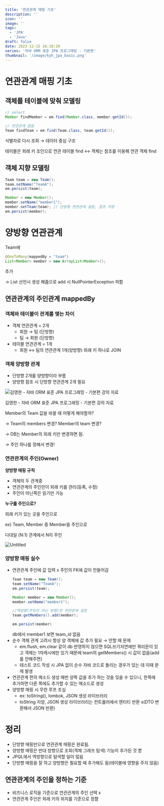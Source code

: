 ```yaml
---
title: '연관관계 매핑 기초'
description: ''
icon: ''
image: ''
tags:
  - 'JPA'
  - 'Java'
draft: false
date: 2023-12-15 16:10:29
series: '자바 ORM 표준 JPA 프로그래밍 - 기본편'
thumbnail: '/image/kyh_jpa_basic.png'
---
```


# 연관관계 매핑 기초

## 객체를 테이블에 맞춰 모델링

```java
// select
Member findMember = em.find(Member.class, member.getId());

// 연관관계 없음
Team findTeam = em.find(Team.class, team.getId());
```

식별자로 다시 조회 → 데이터 중심 구조

테이블은 외래 키 조인으로 연관 테이블 find ↔ 객체는 참조를 이용해 연관 객체 find

## 객체 지향 모델링

```java
Team team = new Team();
team.setName("TeamA");
em.persist(team);

Member = new Member();
member.setName("member1");
member.setTeam(team); // 단방향 연관관계 설정, 참조 저장
em.persist(member);
```

# 양방향 연관관계

Team에

```java
@OneToMany(mappedBy = "team")
List<Member> member = new ArrayList<Member>();
```

추가

→ List 선언시 생성 해줌으로 add 시 NullPointerException 피함

## 연관관계의 주인관계 mappedBy

### 객체와 테이블이 관계를 맺는 차이

- 객체 연관관계 = 2개
  - 회원 → 팀 (단방향)
  - 팀 → 회원 (단방향)
- 테이블 연관관계 = 1개
  - 회원 ↔ 팀의 연관관계 1개(양방향)
  외래 키 하나로 JOIN

### 객체 양방향 관계

- 단방향 2개를 양방향이라 부름
- 양방향 참조 시 단방향 연관관계 2개 필요

![김영한 - 자바 ORM 표준 JPA 프로그래밍 - 기본편 강의 자료](https://file.notion.so/f/f/272a32b9-1f5e-4158-b469-a73b85e0ff2a/bb90b28d-859d-4c75-a765-160e950ea0af/Untitled.png?id=ab9480ca-a1a8-4ec6-86b9-f5abacd037c1&table=block&spaceId=272a32b9-1f5e-4158-b469-a73b85e0ff2a&expirationTimestamp=1702821600000&signature=b4SkoTpnIOcEkrsrziPgUUynEUMQSDA1D7vr_ASojfY&downloadName=Untitled.png)

김영한 - 자바 ORM 표준 JPA 프로그래밍 - 기본편 강의 자료

Member의 Team 값을 바꿀 때 어떻게 해야할까?

→ Team의 members 변경? Member의 team 변경?

→ DB는 Member의 외래 키만 변경하면 됨.

→ 주인 하나를 정해서 변경!

### 연관관계의 주인(Owner)
**양방향 매핑 규칙**

- 객체의 두 관계중
- 연관관계의 주인만이 외래 키를 관리(등록, 수정)
- 주인이 아닌쪽은 읽기만 가능

**누구를 주인으로?**

외래 키가 있는 곳을 주인으로

ex) Team, Member 중 Member을 주인으로

다대일 (N:1) 관계에서 N이 주인

![Untitled](https://file.notion.so/f/f/272a32b9-1f5e-4158-b469-a73b85e0ff2a/7f7cba8a-05d2-4b63-9b62-57c31fd8f651/Untitled.png?id=b940ef64-4f16-47ff-ba16-ce427425bd8f&table=block&spaceId=272a32b9-1f5e-4158-b469-a73b85e0ff2a&expirationTimestamp=1702821600000&signature=RlKE_QvO2e0OAYdQbnQFlnVOe0KQseVUWU2M_-rctPQ&downloadName=Untitled.png)

### 양방향 매핑 실수

- 연관관계 주인에 값 입력 x
  주인의 FK에 값이 안들어감
  ```java
  Team team = new Team();
  team.setName("TeamA");
  em.persist(team);

  Member member = new Member();
  member.setName("member1");

  //역방향(주인이 아닌 방향)만 연관관계 설정
  team.getMembers().add(member);

  em.persist(member)
  ```
  db에서 member1 보면 team_id 없음
- 순수 객체 관계 고려시 항상 양 객체에 값 추가 필요
  → 안할 때 문제
  - em.flush, em.clear 같이 db 반영하지 않으면 SQL쓰기지연에만 쿼리문이 있고 객체는 1차캐시에만 있기 때문에 team의 getMembers() 시 값이 없음(add를 안해주면)
  - 테스트 코드 작성 시 JPA 없이 순수 자바 코드로 돌리는 경우가 있는 데 이때 문제 발생
- 연관관계 편의 메소드 생성
  매번 양쪽 값을 추가 하는 것을 잊을 수 있으니, 한쪽에 추가하면 다른 쪽에도 추가할 수 있는 메소드로 생성
- 양방향 매핑 시 무한 루프 조심
  - ex: toString(), lombok, JSON 생성 라이브러리
  - toString 지양, JSON 생성 라이브러리는 컨트롤러에서 엔티티 반환 x(DTO 변환해서 JSON 반환)

# 정리

- 단방향 매핑만으로 연관관계 매핑은 완료됨.
- 양방향 매핑은 반대 방향으로 조회(객체 그래프 탐색) 기능이 추가된 것 뿐
- JPQL에서 역방향으로 탐색할 일이 많음
- 단방향 매핑을 잘 하고 양방향은 필요할 때 추가해도 됨(테이블에 영향을 주지 않음)

## 연관관계의 주인을 정하는 기준

- 비즈니스 로직을 기준으로 연관관계의 주인 선택 x
- 연관관계 주인은 외래 키의 위치를 기준으로 정함

